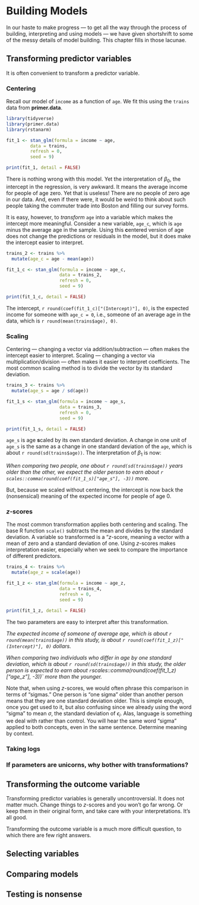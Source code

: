 # Building Models {#building-models}

In our haste to make progress --- to get all the way through the process of building, interpreting and using models --- we have given shortshrift to some of the messy details of model building. This chapter fills in those lacunae.


## Transforming predictor variables

It is often convenient to transform a predictor variable. 

### Centering

Recall our model of `income` as a function of `age`. We fit this using the `trains` data from **primer.data**.

```r
library(tidyverse)
library(primer.data)
library(rstanarm)
```


```r
fit_1 <- stan_glm(formula = income ~ age, 
         data = trains, 
         refresh = 0,
         seed = 9)

print(fit_1, detail = FALSE)
```

There is nothing wrong with this model. Yet the interpretation of $\beta_0$, the intercept in the regression, is very awkward. It means the average income for people of age zero. Yet that is useless! There are no people of zero age in our data. And, even if there were, it would be weird to think about such people taking the commuter trade into Boston and filling our survey forms.

It is easy, however, to *transform* `age` into a variable which makes the intercept more meaningful. Consider a new variable, `age_c`, which is `age` minus the average age in the sample. Using this **c**entered version of age does not change the predictions or residuals in the model, but it does make the intercept easier to interpret.


```r
trains_2 <- trains %>% 
  mutate(age_c = age - mean(age))

fit_1_c <- stan_glm(formula = income ~ age_c, 
                    data = trains_2, 
                    refresh = 0,
                    seed = 9)

print(fit_1_c, detail = FALSE)
```

The intercept, `r round(coef(fit_1_c)["(Intercept)"], 0)`, is the expected income for someone with `age_c = 0`, i.e., someone of an average age in the data, which is `r round(mean(trains$age), 0)`. 

### Scaling

Centering --- changing a vector via addition/subtraction --- often makes the intercept easier to interpret. Scaling --- changing a vector via multiplication/division --- often makes it easier to interpret coefficients. The most common scaling method is to divide the vector by its standard deviation.

```r
trains_3 <- trains %>% 
  mutate(age_s = age / sd(age))

fit_1_s <- stan_glm(formula = income ~ age_s, 
                    data = trains_3, 
                    refresh = 0,
                    seed = 9)

print(fit_1_s, detail = FALSE)
```

`age_s` is age **s**caled by its own standard deviation. A change in one unit of `age_s` is the same as a change in one standard deviation of the `age`, which is about `r round(sd(trains$age))`. The interpretation of $\beta_1$ is now:

*When comparing two people, one about `r round(sd(trains$age))` years older than the other, we expect the older person to earn about `r scales::comma(round(coef(fit_1_s)["age_s"], -3))` more.*

But, because we scaled without centering, the intercept is now back the (nonsensical) meaning of the expected income for people of age 0. 


### *z*-scores

The most common transformation applies both centering and scaling. The base R function `scale()` subtracts the mean and divides by the standard deviation. A variable so transformed is a "*z*-score, meaning a vector with a mean of zero and a standard deviation of one. Using *z*-scores makes interpretation easier, especially when we seek to compare the importance of different predictors.

```r
trains_4 <- trains %>% 
  mutate(age_z = scale(age))

fit_1_z <- stan_glm(formula = income ~ age_z, 
                    data = trains_4, 
                    refresh = 0,
                    seed = 9)

print(fit_1_z, detail = FALSE)
```

The two parameters are easy to interpret after this transformation.

*The expected income of someone of average age, which is about `r round(mean(trains$age))` in this study, is about `r round(coef(fit_1_z)["(Intercept)"], 0)` dollars.*

*When comparing two individuals who differ in age by one standard deviation, which is about `r round(sd(trains$age))` in this study, the older person is expected to earn about `r `scales::comma(round(coef(fit_1_z)["age_z"], -3))` more than the younger.*

Note that, when using *z*-scores, we would often phrase this comparison in terms of "sigmas." One person is "one sigma" older than another person means that they are one standard deviation older. This is simple enough, once you get used to it, but also confusing since we already using the word "sigma" to mean $\sigma$, the standard deviation of $\epsilon_i$. Alas, language is something we deal with rather than control. You will hear the same word "sigma" applied to both concepts, even in the same sentence. Determine meaning by context.

### Taking logs

<!-- * taking logs. When? Why? Doing so on dependent variable is a much bigger deal than doing it on independent variables since the former changes he very essence of the model. You can't really (?) compare two different models if one has taken logs of Y and one has not. -->

### If parameters are unicorns, why bother with transformations?

<!-- * standardizing variables. Key advantage is to make the coefficients easier to interpret. Even though the "right" thing to do in looking at models is to use posterior_* to look at model predictions, this takes some time. It is very handy, first pass, to look at all the coefficients and get a sense of which ones are "interesting." Then, focus on those when making newobs tibbles. -->

## Transforming the outcome variable

Transforming predictor variables is generally uncontroversial. It does not matter much. Change things to $z$-scores and you won't go far wrong. Or keep them in their original form, and take care with your interpretations. It's all good.

Transforming the outcome variable is a much more difficult question, to which there are few right answers.



## Selecting variables

<!-- * Keeping or throwing away variables. How do we decide? If something is big and significant, we always keep it. If it is small and insignificant, we don't, unless our audience really wants to see it. If a mix, reasonable people differ. No right answer! -->

<!-- * Creating new variables, especially by combining different ones into one combined variable. -->


## Comparing models

<!-- Having diligently followed the advice above, you create a model to explain immigration attitudes among Boston commuters. -->





<!-- Overfitting is dangerous -->

<!-- Prediction is what matters. How to measure accuracy? How far is model X from perfect accuracy? Only deviance out-of-sample matters. -->

<!-- Models are often similar. -->






<!-- Overfitting and model selection. loo() -->

## Testing is nonsense


